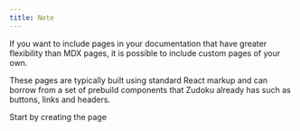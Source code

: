 ```yaml
---
title: Note
---
```


If you want to include pages in your documentation that have greater flexibility than MDX pages, it is possible to include custom pages of your own.

These pages are typically built using standard React markup and can borrow from a set of prebuild components that Zudoku already has such as buttons, links and headers.

Start by creating the page
